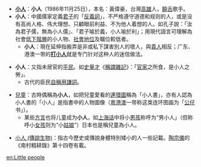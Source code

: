 *'''[[小人_(音樂人)|小人]]'''：'''小人'''（1986年11月25日），本名：黃偉豪，台灣[[高雄市|高雄]]人，[[饒舌|饒舌]]歌手。
*'''小人'''：中國儒家定義[[君子|君子]]的「[[反義詞|反義詞]]」，不严格遵守道德和规则的人，或是没有高尚人格、伟大理想、只顧眼前利益、不为他人着想的人。如孔子說：「汝為君子儒，無為小人儒」、「君子喻於義，小人喻於利」；用現代語言可理解為社會[[工人阶级|低下階層]]的小人物、[[社會地位|社會地位]]及職位較低者。
**'''小人'''：現在延伸指搬弄是非或私下謀害別人的壞人，與[[貴人|貴人]]相反；广东、港澳一带的'''[[打小人|打小人]]'''就是专门针对这种人的迷信做法。

*'''小人'''：又指未居官的[[平民|平民]]。如[[史量才|史量才]]《[[稱謂雜記|稱謂雜記]]》：「[[官家|官家]]之所食，是小人之勞」。
** 古代的臣民[[汉语人称代词#第一人称#古汉语#自谦|自稱用謙詞]]。

* [[兒童|兒童]]：古時偶稱為'''小人'''，如把兒童愛看的[[連環圖|連環圖]]稱為「小人書」，亦有人認為小人書的「小人」是指書中的人物圖像（[[粵港澳|粵港澳]]一带称这类连环图画为「[[公仔|公仔]]书」）。
** 某些[[方言|方言]]也将儿童成为'''小人'''，如[[上海话|上海话]]中将小[[男孩|男孩]]称呼为“男小人」（但称呼小[[女孩|女孩]]则为“小[[姑娘|姑娘]]”）日本也是稱兒童為小人。

* [[小人_(傳說生物)|小人 (傳說生物)]]：指古今歷史或傳說身體特別矮小的人一些記載。[[陶宗儀|陶宗儀]]的《南村輟耕錄》第十四卷有載。
{{disambig|Cat=二字消歧義|Xiao}}

[[en:Little_people|en:Little people]]